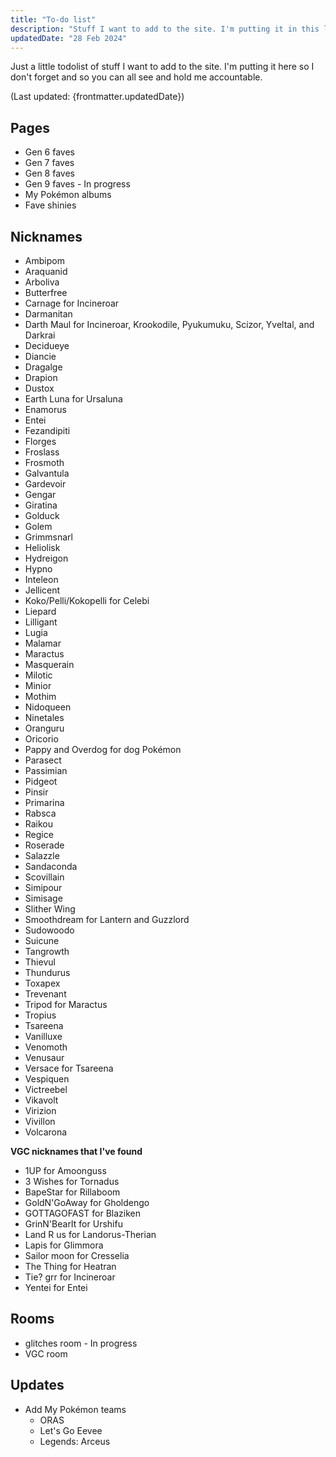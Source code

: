 ```yaml
---
title: "To-do list"
description: "Stuff I want to add to the site. I'm putting it in this list so I don't forget."
updatedDate: "28 Feb 2024"
---
```


Just a little todolist of stuff I want to add to the site. I'm putting it here so I don't forget and so you can all see and hold me accountable.

(Last updated: {frontmatter.updatedDate})

## Pages

* Gen 6 faves
* Gen 7 faves
* Gen 8 faves
* Gen 9 faves - In progress
* My Pokémon albums
* Fave shinies

## Nicknames

* Ambipom
* Araquanid
* Arboliva
* Butterfree
* Carnage for Incineroar
* Darmanitan
* Darth Maul for Incineroar, Krookodile, Pyukumuku, Scizor, Yveltal, and Darkrai
* Decidueye
* Diancie
* Dragalge
* Drapion
* Dustox
* Earth Luna for Ursaluna
* Enamorus
* Entei
* Fezandipiti
* Florges
* Froslass
* Frosmoth
* Galvantula
* Gardevoir
* Gengar
* Giratina
* Golduck
* Golem
* Grimmsnarl
* Heliolisk
* Hydreigon
* Hypno
* Inteleon
* Jellicent
* Koko/Pelli/Kokopelli for Celebi
* Liepard
* Lilligant
* Lugia
* Malamar
* Maractus
* Masquerain
* Milotic
* Minior
* Mothim
* Nidoqueen
* Ninetales
* Oranguru
* Oricorio
* Pappy and Overdog for dog Pokémon
* Parasect
* Passimian
* Pidgeot
* Pinsir
* Primarina
* Rabsca
* Raikou
* Regice
* Roserade
* Salazzle
* Sandaconda
* Scovillain
* Simipour
* Simisage
* Slither Wing
* Smoothdream for Lantern and Guzzlord
* Sudowoodo
* Suicune
* Tangrowth
* Thievul
* Thundurus
* Toxapex
* Trevenant
* Tripod for Maractus
* Tropius
* Tsareena
* Vanilluxe
* Venomoth
* Venusaur
* Versace for Tsareena
* Vespiquen
* Victreebel
* Vikavolt
* Virizion
* Vivillon
* Volcarona

**VGC nicknames that I've found**

* 1UP for Amoonguss
* 3 Wishes for Tornadus
* BapeStar for Rillaboom
* GoldN'GoAway for Gholdengo
* GOTTAGOFAST for Blaziken
* GrinN'BearIt for Urshifu
* Land R us for Landorus-Therian
* Lapis for Glimmora
* Sailor moon for Cresselia
* The Thing for Heatran
* Tie? grr for Incineroar
* Yentei for Entei

## Rooms

* glitches room - In progress
* VGC room

## Updates

* Add My Pokémon teams
	* ORAS
	* Let's Go Eevee
	* Legends: Arceus